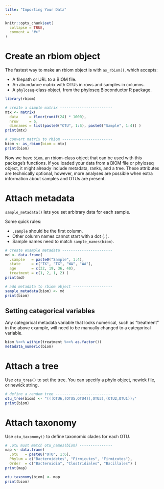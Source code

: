 ```yaml
---
title: "Importing Your Data"
---
```


```r
knitr::opts_chunk$set(
  collapse = TRUE,
  comment = "#>"
)
```



# Create an rbiom object

The fastest way to make an rbiom object is with `as_rbiom()`, which accepts:

* A filepath or URL to a BIOM file.
* An abundance matrix with OTUs in rows and samples in columns.
* A `phyloseq`-class object, from the phyloseq Bioconductor R package.


```r
library(rbiom)

# create a simple matrix ------------------------
mtx <- matrix(
  data     = floor(runif(24) * 1000), 
  nrow     = 6, 
  dimnames = list(paste0("OTU", 1:6), paste0("Sample", 1:4)) )
print(mtx)

# convert matrix to rbiom -----------------------
biom <- as_rbiom(biom = mtx)
print(biom)
```


Now we have `biom`, an rbiom-class object that can be used with this package's functions. If you loaded your data from a BIOM file or phyloseq object, it might already include metadata, ranks, and a tree. These attributes are technically optional, however, more analyses are possible when extra information about samples and OTUs are present.




# Attach metadata

`sample_metadata()` lets you set arbitrary data for each sample.

Some quick rules:

* `.sample` should be the first column.
* Other column names cannot start with a dot (`.`).
* Sample names need to match `sample_names(biom)`.


```r
# create example metadata -----------------------
md <- data.frame(
  .sample   = paste0("Sample", 1:4),
  state     = c("TX", "TX", "WA", "WA"),
  age       = c(32, 19, 36, 40),
  treatment = c(1, 2, 1, 2) )
print(md)

# add metadata to rbiom object ------------------
sample_metadata(biom) <- md
print(biom)
```


## Setting categorical variables

Any categorical metadata variable that looks numerical, such as "treatment" in the above example, will need to be manually changed to a categorical variable.


```r
biom %<>% within(treatment %<>% as.factor())
metadata_numeric(biom)
```



# Attach a tree

Use `otu_tree()` to set the tree. You can specify a phylo object, newick file, or newick string.


```r
# define a random tree --------------------------
otu_tree(biom) <- "(((OTU6,(OTU5,OTU4)),OTU3),(OTU2,OTU1));"
print(biom)
```




# Attach taxonomy

Use `otu_taxonomy()` to define taxonomic clades for each OTU.


```r
# .otu must match otu_names(biom) ---------------
map <- data.frame(
  .otu   = paste0("OTU", 1:6),
  Phylum = c("Bacteroidetes", "Firmicutes", "Firmicutes"),
  Order  = c("Bacteroidia", "Clostridiales", "Bacillales") )
print(map)

otu_taxonomy(biom) <- map
print(biom)
```
